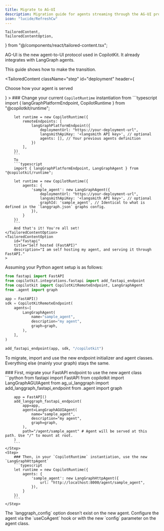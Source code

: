 ```yaml
---
title: Migrate to AG-UI
description: Migration guide for agents streaming through the AG-UI protocol
icon: "lucide/RefreshCw"
---
```

    TailoredContent,
    TailoredContentOption,
} from "@/components/react/tailored-content.tsx";

AG-UI is the new agent-to-UI protocol used in CopilotKit.
It already integrates with LangGraph agents.

This guide shows how to make the transition.

<TailoredContent
        className="step"
        id="deployment"
        header={
            <div>
                <p className="text-xl font-semibold">Choose how your agent is served</p>
            </div>
        }
    >
    <TailoredContentOption
        id="lgp"
        title="LangGraph Platform"
        description="I am using LangGraph's Platform to serve my agent (cloud or self hosted)."
    >
        ### Change your current `CopilotRuntime` instantiation from
        ```typescript
        import { langGraphPlatformEndpoint, CopilotRuntime } from "@copilotkit/runtime";

        let runtime = new CopilotRuntime({
            remoteEndpoints: [
                langGraphPlatformEndpoint({
                    deploymentUrl: "https://your-deployment-url",
                    langsmithApiKey: '<langsmith API key>', // optional
                    agents: [], // Your previous agents definition
                })
            ],
        })
        ```
        To
        ```typescript
        import { langGraphPlatformEndpoint, LangGraphAgent } from "@copilotkit/runtime";

        let runtime = new CopilotRuntime({
            agents: {
                'sample_agent': new LangGraphAgent({
                    deploymentUrl: "https://your-deployment-url",
                    langsmithApiKey: '<langsmith API key>', // optional
                    graphId: 'sample_agent', // Identical to what is defined in the `langgraph.json` graphs config.
                }),
            }
        })
        ```
        And that's it! You're all set!
    </TailoredContentOption>
    <TailoredContentOption
        id="fastapi"
        title="Self hosted (FastAPI)"
        description="I am self hosting my agent, and serving it through FastAPI."
    >

Assuming your Python agent setup is as follows:
```python
from fastapi import FastAPI
from copilotkit.integrations.fastapi import add_fastapi_endpoint
from copilotkit import CopilotKitRemoteEndpoint, LangGraphAgent
from .agent import graph

app = FastAPI()
sdk = CopilotKitRemoteEndpoint(
    agents=[
        LangGraphAgent(
            name="sample_agent",
            description="my agent",
            graph=graph,
        ),
    ],
)

add_fastapi_endpoint(app, sdk, "/copilotkit")
```

To migrate, import and use the new endpoint initializer and agent classes.
Everything else (mainly your graph) stays the same.

<Steps>
    <Step>
        ### First, migrate your FastAPI endpoint to use the new agent class
        ```python
        from fastapi import FastAPI
        from copilotkit import LangGraphAGUIAgent
        from ag_ui_langgraph import add_langgraph_fastapi_endpoint
        from .agent import graph

        app = FastAPI()
        add_langgraph_fastapi_endpoint(
            app=app,
            agent=LangGraphAGUIAgent(
                name="sample_agent",
                description="my agent",
                graph=graph,
            ),
            path="/agent/sample_agent" # Agent will be served at this path. Use "/" to mount at root.
        )
        ```
    </Step>
    <Step>
        ### Then, in your `CopilotRuntime` instantiation, use the new `LangGraphHttpAgent`
        ```typescript
        let runtime = new CopilotRuntime({
            agents: {
                'sample_agent': new LangGraphHttpAgent({
                    url: "http://localhost:8000/agent/sample_agent",
                }),
            }
        })
        ```
    </Step>
</Steps>
        <Accordions>
            <Accordion title="What about the old LangGraph config parameter which was used to configure the agent?">
                The `langgraph_config` option doesn’t exist on the new agent.
                Configure the agent via the `useCoAgent` hook or with the new `config` parameter on the agent class.
            </Accordion>
        </Accordions>
    </TailoredContentOption>
</TailoredContent>
